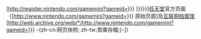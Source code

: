 [http://register.nintendo.com/gamemini?gameid={{{1|{{{id}}}}}} {{{2|{{{title|{{PAGENAME}}}}}}}}][[任天堂]]官方页面（[http://www.nintendo.com/gamemini?gameid={{{1|{{{id}}}}}} 原始页面]及[[互联网档案馆]][http://web.archive.org/web/*/http://www.nintendo.com/gamemini?gameid={{{1|{{{id}}}}}} -{zh-cn:网页快照; zh-tw:頁庫存檔;}-]）<noinclude>
{{Documentation}}
<!-- Add cats and interwikis to the /doc subpage, not here! -->
</noinclude>